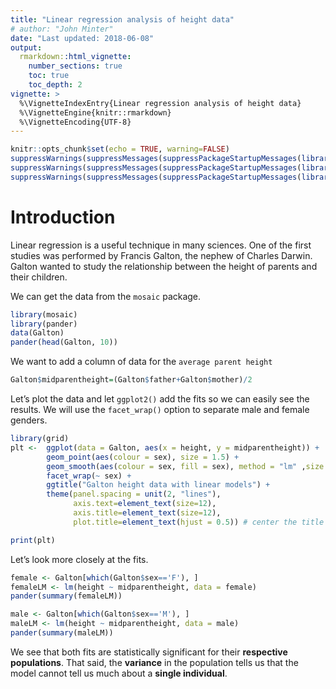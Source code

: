 ```yaml
---
title: "Linear regression analysis of height data"
# author: "John Minter"
date: "Last updated: 2018-06-08"
output:
  rmarkdown::html_vignette:
    number_sections: true
    toc: true
    toc_depth: 2
vignette: >
  %\VignetteIndexEntry{Linear regression analysis of height data}
  %\VignetteEngine{knitr::rmarkdown}
  %\VignetteEncoding{UTF-8}
---
```



```r
knitr::opts_chunk$set(echo = TRUE, warning=FALSE)
suppressWarnings(suppressMessages(suppressPackageStartupMessages(library(ggplot2))))
suppressWarnings(suppressMessages(suppressPackageStartupMessages(library(mosaic))))
suppressWarnings(suppressMessages(suppressPackageStartupMessages(library(plotly))))
```
# Introduction

Linear regression is a useful technique in many sciences. One of the
first studies was performed by Francis Galton, the nephew of
Charles Darwin. Galton wanted to study the relationship between the
height of parents and their children.

We can get the data from the `mosaic` package.

```r
library(mosaic)
library(pander)
data(Galton)
pander(head(Galton, 10))

```
We want to add a column of data for the `average parent height`

```r
Galton$midparentheight=(Galton$father+Galton$mother)/2
```

Let's plot the data and let `ggplot2()` add the fits so we can
easily see the results. We will use the `facet_wrap()` option
to separate male and female genders.


```r
library(grid)
plt <-	ggplot(data = Galton, aes(x = height, y = midparentheight)) +
		geom_point(aes(colour = sex), size = 1.5) +
        geom_smooth(aes(colour = sex, fill = sex), method = "lm" ,size = .5) +
		facet_wrap(~ sex) +
		ggtitle("Galton height data with linear models") +
		theme(panel.spacing = unit(2, "lines"),
			  axis.text=element_text(size=12),
			  axis.title=element_text(size=12),
			  plot.title=element_text(hjust = 0.5)) # center the title

print(plt)
```

Let's look more closely at the fits.

```r
female <- Galton[which(Galton$sex=='F'), ]
femaleLM <- lm(height ~ midparentheight, data = female)
pander(summary(femaleLM))

male <- Galton[which(Galton$sex=='M'), ]
maleLM <- lm(height ~ midparentheight, data = male)
pander(summary(maleLM))

```

We see that both fits are statistically significant for their
**respective populations**. That said, the **variance** in the
population tells us that the model cannot tell us much about
a **single individual**.
